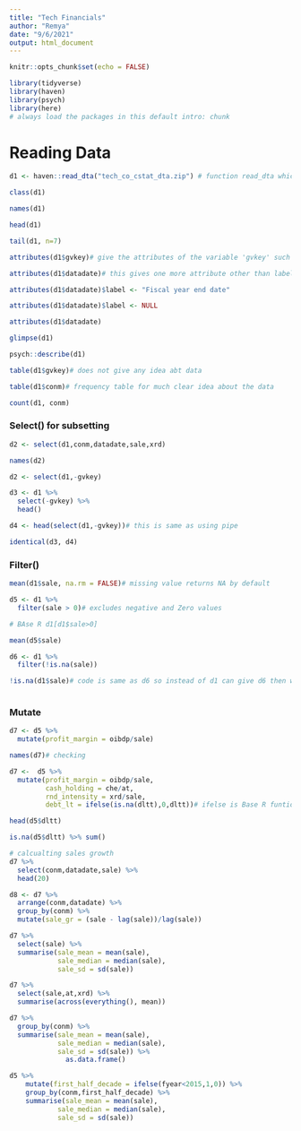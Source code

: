 ```yaml
---
title: "Tech Financials"
author: "Remya"
date: "9/6/2021"
output: html_document
---
```


```r
knitr::opts_chunk$set(echo = FALSE)

library(tidyverse)
library(haven)
library(psych)
library(here)
# always load the packages in this default intro: chunk
```

# Reading Data
```r
d1 <- haven::read_dta("tech_co_cstat_dta.zip") # function read_dta which is a Stata file belongs to the package haven

```


```r
class(d1)
```

```r
names(d1)
```

```r
head(d1)
```

```r
tail(d1, n=7)
```
```r
attributes(d1$gvkey)# give the attributes of the variable 'gvkey' such as label and format.stata
```
```r
attributes(d1$datadate)# this gives one more attribute other than label and format.stata ie.class of the variable
```
```r
attributes(d1$datadate)$label <- "Fiscal year end date"

```

```r
attributes(d1$datadate)$label <- NULL

```

```r
attributes(d1$datadate)
```
```r
glimpse(d1)
```

```r
psych::describe(d1)
```

```r
table(d1$gvkey)# does not give any idea abt data
```

```r
table(d1$conm)# frequency table for much clear idea about the data
```

```r
count(d1, conm)
```

### Select() for subsetting
```r
d2 <- select(d1,conm,datadate,sale,xrd)
```

```r
names(d2)
```

```r
d2 <- select(d1,-gvkey)
```
 
```r
d3 <- d1 %>%
  select(-gvkey) %>% 
  head() 

d4 <- head(select(d1,-gvkey))# this is same as using pipe
```

```r
identical(d3, d4)
```

### Filter()
```r
mean(d1$sale, na.rm = FALSE)# missing value returns NA by default
```


```r
d5 <- d1 %>% 
  filter(sale > 0)# excludes negative and Zero values

# BAse R d1[d1$sale>0]
```

```r
mean(d5$sale)
```
```r
d6 <- d1 %>% 
  filter(!is.na(sale))

```


```r
!is.na(d1$sale)# code is same as d6 so instead of d1 can give d6 then we get 107 obs with true
  
```
 
### Mutate
 
```r
d7 <- d5 %>% 
  mutate(profit_margin = oibdp/sale)

```
 
```r
names(d7)# checking
```
 
```r
d7 <-  d5 %>% 
  mutate(profit_margin = oibdp/sale,
         cash_holding = che/at,
         rnd_intensity = xrd/sale,
         debt_lt = ifelse(is.na(dltt),0,dltt))# ifelse is Base R funtion not from dplyr
```

```r
head(d5$dltt)
```

```r
is.na(d5$dltt) %>% sum()
```
```r
# calcualting sales growth
d7 %>% 
  select(conm,datadate,sale) %>% 
  head(20)

```

```r
d8 <- d7 %>% 
  arrange(conm,datadate) %>% 
  group_by(conm) %>% 
  mutate(sale_gr = (sale - lag(sale))/lag(sale))
```

```r
d7 %>% 
  select(sale) %>%
  summarise(sale_mean = mean(sale),
            sale_median = median(sale),
            sale_sd = sd(sale))
```

```r
d7 %>% 
  select(sale,at,xrd) %>%
  summarise(across(everything(), mean))
```

```r
d7 %>% 
  group_by(conm) %>%
  summarise(sale_mean = mean(sale),
            sale_median = median(sale),
            sale_sd = sd(sale)) %>% 
              as.data.frame()
```

```r
d5 %>% 
    mutate(first_half_decade = ifelse(fyear<2015,1,0)) %>% 
    group_by(conm,first_half_decade) %>% 
    summarise(sale_mean = mean(sale),
            sale_median = median(sale),
            sale_sd = sd(sale))
```

